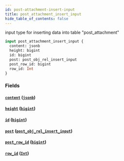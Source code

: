 ```yaml
---
id: post-attachment-insert-input
title: post_attachment_insert_input
hide_table_of_contents: false
---
```


input type for inserting data into table "post_attachment"

```graphql
input post_attachment_insert_input {
  content: jsonb
  height: bigint
  id: bigint
  post: post_obj_rel_insert_input
  post_row_id: bigint
  row_id: Int
}
```

### Fields

#### [`content`](#) ([`jsonb`](../scalars/jsonb))

#### [`height`](#) ([`bigint`](../scalars/bigint))

#### [`id`](#) ([`bigint`](../scalars/bigint))

#### [`post`](#) ([`post_obj_rel_insert_input`](../inputs/post-obj-rel-insert-input))

#### [`post_row_id`](#) ([`bigint`](../scalars/bigint))

#### [`row_id`](#) ([`Int`](../scalars/int))
